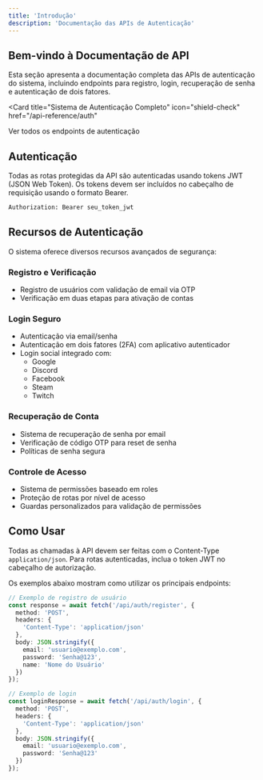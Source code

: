 ```yaml
---
title: 'Introdução'
description: 'Documentação das APIs de Autenticação'
---
```


## Bem-vindo à Documentação de API

Esta seção apresenta a documentação completa das APIs de autenticação do sistema, incluindo endpoints para registro, login, recuperação de senha e autenticação de dois fatores.

<Card
  title="Sistema de Autenticação Completo"
  icon="shield-check"
  href="/api-reference/auth"
>
  Ver todos os endpoints de autenticação
</Card>

## Autenticação

Todas as rotas protegidas da API são autenticadas usando tokens JWT (JSON Web Token). Os tokens devem ser incluídos no cabeçalho de requisição usando o formato Bearer.

```bash
Authorization: Bearer seu_token_jwt
```

## Recursos de Autenticação

O sistema oferece diversos recursos avançados de segurança:

### Registro e Verificação

- Registro de usuários com validação de email via OTP
- Verificação em duas etapas para ativação de contas

### Login Seguro

- Autenticação via email/senha
- Autenticação em dois fatores (2FA) com aplicativo autenticador
- Login social integrado com:
  - Google
  - Discord
  - Facebook
  - Steam
  - Twitch

### Recuperação de Conta

- Sistema de recuperação de senha por email
- Verificação de código OTP para reset de senha
- Políticas de senha segura

### Controle de Acesso

- Sistema de permissões baseado em roles
- Proteção de rotas por nível de acesso
- Guardas personalizados para validação de permissões

## Como Usar

Todas as chamadas à API devem ser feitas com o Content-Type `application/json`. Para rotas autenticadas, inclua o token JWT no cabeçalho de autorização.

Os exemplos abaixo mostram como utilizar os principais endpoints:

```typescript
// Exemplo de registro de usuário
const response = await fetch('/api/auth/register', {
  method: 'POST',
  headers: {
    'Content-Type': 'application/json'
  },
  body: JSON.stringify({
    email: 'usuario@exemplo.com',
    password: 'Senha@123',
    name: 'Nome do Usuário'
  })
});

// Exemplo de login
const loginResponse = await fetch('/api/auth/login', {
  method: 'POST',
  headers: {
    'Content-Type': 'application/json'
  },
  body: JSON.stringify({
    email: 'usuario@exemplo.com',
    password: 'Senha@123'
  })
});
```